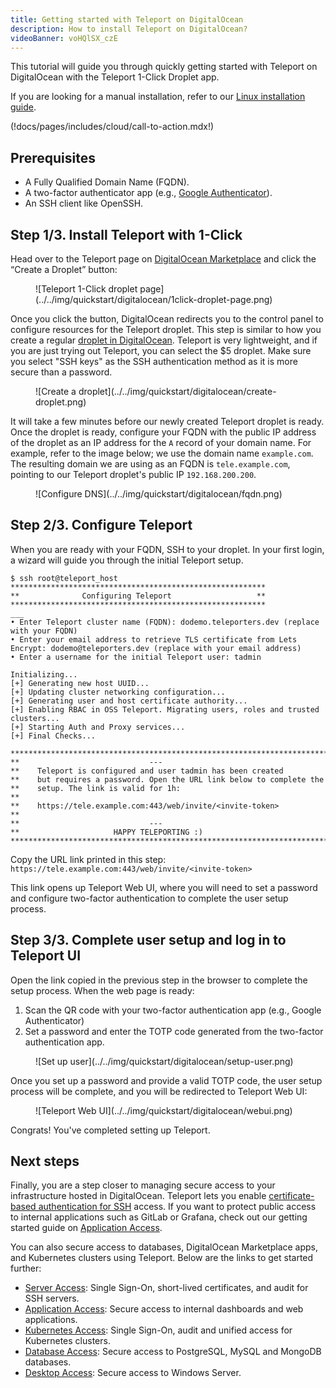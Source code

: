 ```yaml
---
title: Getting started with Teleport on DigitalOcean
description: How to install Teleport on DigitalOcean?
videoBanner: voHQlSX_czE
---
```


This tutorial will guide you through quickly getting started with Teleport on
DigitalOcean with the Teleport 1-Click Droplet app.

<Notice type="tip">

If you are looking for a manual installation, refer to our [Linux installation
guide](./linux-server.mdx). 

</Notice>

(!docs/pages/includes/cloud/call-to-action.mdx!)

## Prerequisites
- A Fully Qualified Domain Name (FQDN).
- A two-factor authenticator app (e.g., [Google Authenticator](https://www.google.com/landing/2step/)).
- An SSH client like OpenSSH.

## Step 1/3. Install Teleport with 1-Click

Head over to the Teleport page on [DigitalOcean Marketplace](https://marketplace.digitalocean.com/apps/teleport) and click the “Create a Droplet” button:

<Figure align="left" bordered caption="Teleport 1-Click droplet page">
  ![Teleport 1-Click droplet page](../../img/quickstart/digitalocean/1click-droplet-page.png)
</Figure>

Once you click the button, DigitalOcean redirects you to the control panel to configure resources for the Teleport droplet. This step is similar to how you create a regular [droplet in DigitalOcean](https://docs.digitalocean.com/products/droplets/how-to/create/). Teleport is very lightweight, and if you are just trying out Teleport, you can select the $5 droplet. Make sure you select "SSH keys" as the SSH authentication method as it is more secure than a password.
<Figure align="left" bordered caption="Create a droplet">
  ![Create a droplet](../../img/quickstart/digitalocean/create-droplet.png)
</Figure>

It will take a few minutes before our newly created Teleport droplet is ready. Once the droplet is ready, configure your FQDN with the public IP address of the droplet as an IP address for the `A` record of your domain name. 
For example, refer to the image below; we use the domain name `example.com`. The resulting domain we are using as an FQDN is `tele.example.com`, pointing to our Teleport droplet's public IP `192.168.200.200`.
<Figure align="left" bordered caption="Configure DNS">
  ![Configure DNS](../../img/quickstart/digitalocean/fqdn.png)
</Figure>

## Step 2/3. Configure Teleport
When you are ready with your FQDN, SSH to your droplet. In your first login, a wizard will guide you through the initial Teleport setup.

```
$ ssh root@teleport_host
*********************************************************
**              Configuring Teleport                   **
*********************************************************
___
• Enter Teleport cluster name (FQDN): dodemo.teleporters.dev (replace with your FQDN)
• Enter your email address to retrieve TLS certificate from Lets Encrypt: dodemo@teleporters.dev (replace with your email address)
• Enter a username for the initial Teleport user: tadmin

Initializing...
[+] Generating new host UUID...
[+] Updating cluster networking configuration...
[+] Generating user and host certificate authority...
[+] Enabling RBAC in OSS Teleport. Migrating users, roles and trusted clusters...
[+] Starting Auth and Proxy services...
[+] Final Checks...

***************************************************************************
**                             ---
**    Teleport is configured and user tadmin has been created
**    but requires a password. Open the URL link below to complete the
**    setup. The link is valid for 1h:
**
**    https://tele.example.com:443/web/invite/<invite-token>
**
**                             ---
**                     HAPPY TELEPORTING :)
***************************************************************************
```

Copy the URL link printed in this step:
`https://tele.example.com:443/web/invite/<invite-token>`

This link opens up Teleport Web UI, where you will need to set a password and configure two-factor authentication to complete the user setup process.

## Step 3/3. Complete user setup and log in to Teleport UI
Open the link copied in the previous step in the browser to complete the setup process. When the web page is ready:
1. Scan the QR code with your two-factor authentication app (e.g., Google Authenticator)
2. Set a password and enter the TOTP code generated from the two-factor authentication app.
<Figure align="left" bordered caption="Set up user">
  ![Set up user](../../img/quickstart/digitalocean/setup-user.png)
</Figure>

Once you set up a password and provide a valid TOTP code, the user setup process will be complete, and you will be redirected to Teleport Web UI:

<Figure align="left" bordered caption="Teleport Web UI">
  ![Teleport Web UI](../../img/quickstart/digitalocean/webui.png)
</Figure>

Congrats! You've completed setting up Teleport.

## Next steps
Finally, you are a step closer to managing secure access to your infrastructure hosted in DigitalOcean.
Teleport lets you enable [certificate-based authentication for SSH](../server-access/getting-started.mdx) access. If you want to protect public access to internal applications such as GitLab or Grafana, check out our getting started guide on [Application Access](../application-access/getting-started.mdx).  

You can also secure access to databases, DigitalOcean Marketplace apps, and Kubernetes clusters using Teleport. Below are the links to get started further:
- [Server Access](../server-access/getting-started.mdx): Single Sign-On, short-lived certificates, and audit for SSH servers.
- [Application Access](../application-access/getting-started.mdx): Secure access to internal dashboards and web applications.
- [Kubernetes Access](../kubernetes-access/getting-started.mdx): Single Sign-On, audit and unified access for Kubernetes clusters.
- [Database Access](../database-access/getting-started.mdx): Secure access to PostgreSQL, MySQL and MongoDB databases.
- [Desktop Access](../desktop-access/getting-started.mdx): Secure access to Windows Server.
